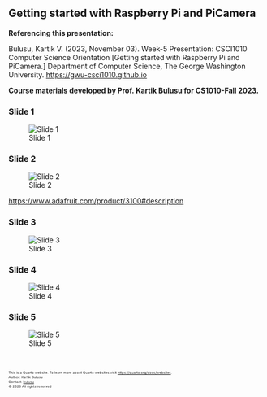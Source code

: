 ## Getting started with Raspberry Pi and PiCamera

**Referencing this presentation:**

Bulusu, Kartik V. (2023, November 03). Week-5 Presentation: CSCI1010 Computer Science Orientation [Getting started with Raspberry Pi and PiCamera.] Department of Computer Science, The George Washington University. [https://gwu-csci1010.github.io](https://gwu-csci1010.github.io)


::: {.callout-note appearance="simple"}
**Course materials developed by Prof. Kartik Bulusu for CS1010-Fall 2023.**
:::

### Slide 1
![Slide 1](../images/lecture_notes/week-5/pi-picam/slide-1.png)

### Slide 2
![Slide 2](../images/lecture_notes/week-5/pi-picam/slide-2.png)

[https://www.adafruit.com/product/3100#description](https://www.adafruit.com/product/3100#description)

### Slide 3
![Slide 3](../images/lecture_notes/week-5/pi-picam/slide-3.png)

### Slide 4
![Slide 4](../images/lecture_notes/week-5/pi-picam/slide-4.png)

### Slide 5
![Slide 5](../images/lecture_notes/week-5/pi-picam/slide-5.png)


<br>
<footer>
  <p><small><small><small><small>This is a Quarto website. To learn more about Quarto websites visit <https://quarto.org/docs/websites>.<br>
  Author: Kartik Bulusu<br>
  Contact: <a href="mailto:bulusu@gwu.edu">bulusu</a><br>
  &copy; 2023 All rights reserved</small></small></small></small></p>
</footer>

